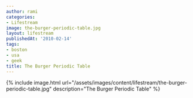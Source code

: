 ```yaml
---
author: rami
categories:
- Lifestream
image: the-burger-periodic-table.jpg
layout: lifestream
publishedAt: '2010-02-14'
tags:
- boston
- usa
- geek
title: The Burger Periodic Table
---
```


{% include image.html url="/assets/images/content/lifestream/the-burger-periodic-table.jpg" description="The Burger Periodic Table" %}